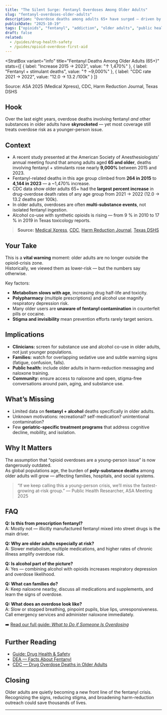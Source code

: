 ```yaml
---
title: "The Silent Surge: Fentanyl Overdoses Among Older Adults"
slug: "fentanyl-overdoses-older-adults"
description: "Overdose deaths among adults 65+ have surged — driven by fentanyl mixed with alcohol and other drugs."
publishDate: "2025-10-19"
tags: ["opioids", "fentanyl", "addiction", "older adults", "public health"]
draft: false
related:
  - /guides/drug-health-safety
  - /guides/opioid-overdose-first-aid
---
```



<StratBox
  variant="info"
  title="Fentanyl Deaths Among Older Adults (65+)"
  stats={[
    { label: "Increase 2015 → 2023", value: "↑ 1,470%" },
    { label: "Fentanyl + stimulant deaths", value: "↑ ~9,000%" },
    { label: "CDC rate 2021 → 2022", value: "12.0 → 13.2 /100k" }
  ]}
>
  <p class="text-xs mt-2 italic">
    Source: ASA 2025 (Medical Xpress), CDC, Harm Reduction Journal, Texas DSHS
  </p>
</StratBox>

## Hook
Over the last eight years, overdose deaths involving fentanyl *and* other substances in older adults have **skyrocketed** — yet most coverage still treats overdose risk as a younger-person issue.

## Context
- A recent study presented at the American Society of Anesthesiologists’ annual meeting found that among adults aged **65 and older**, deaths involving fentanyl + stimulants rose nearly **9,000%** between 2015 and 2023.  
- Fentanyl-related deaths in this age group climbed from **264 in 2015** to **4,144 in 2023** — a ~1,470% increase.  
- CDC data show older adults 65+ had the **largest percent increase** in drug-overdose death rates of any age group from 2021 → 2022 (12.0 → 13.2 deaths per 100k).  
- In older adults, overdoses are often **multi-substance events**, not isolated fentanyl ingestion.  
- Alcohol co-use with synthetic opioids is rising — from 9 % in 2010 to 17 % in 2019 in Texas toxicology reports.  

> **Source:** [Medical Xpress](https://medicalxpress.com/news/2025-10-adults-years-older-immune-opioid.html), [CDC](https://www.cdc.gov/nchs/products/databriefs/db491.htm), [Harm Reduction Journal](https://harmreductionjournal.biomedcentral.com/articles/10.1186/s12954-024-00973-4), [Texas DSHS](https://www.dshs.texas.gov/sites/default/files/chs/data/Alcohol-related%20Opioid%20Polysubstance%20Report_Final.pdf)

## Your Take
This is a **vital warning** moment: older adults are no longer outside the opioid-crisis zone.  
Historically, we viewed them as lower-risk — but the numbers say otherwise.

Key factors:
- **Metabolism slows with age**, increasing drug half-life and toxicity.  
- **Polypharmacy** (multiple prescriptions) and alcohol use magnify respiratory depression risk.  
- Many older users are **unaware of fentanyl contamination** in counterfeit pills or cocaine.  
- **Stigma and invisibility** mean prevention efforts rarely target seniors.

## Implications
- **Clinicians:** screen for substance use and alcohol co-use in older adults, not just younger populations.  
- **Families:** watch for overlapping sedative use and subtle warning signs (fatigue, confusion, falls).  
- **Public health:** include older adults in harm-reduction messaging and naloxone training.  
- **Community:** ensure access to naloxone and open, stigma-free conversations around pain, aging, and substance use.

## What’s Missing
- Limited data on **fentanyl + alcohol** deaths specifically in older adults.  
- Unknown motivations: recreational? self-medication? unintentional contamination?  
- Few **geriatric-specific treatment programs** that address cognitive decline, mobility, and isolation.  

## Why It Matters
The assumption that “opioid overdoses are a young-person issue” is now dangerously outdated.  
As global populations age, the burden of **poly-substance deaths** among older adults will grow — affecting families, hospitals, and social systems.

> “If we keep calling this a young-person crisis, we’ll miss the fastest-growing at-risk group.” — Public Health Researcher, ASA Meeting 2025

## FAQ
**Q: Is this from prescription fentanyl?**  
A: Mostly not — illicitly manufactured fentanyl mixed into street drugs is the main driver.  

**Q: Why are older adults especially at risk?**  
A: Slower metabolism, multiple medications, and higher rates of chronic illness amplify overdose risk.  

**Q: Is alcohol part of the picture?**  
A: Yes — combining alcohol with opioids increases respiratory depression and overdose likelihood.  

**Q: What can families do?**  
A: Keep naloxone nearby, discuss all medications and supplements, and learn the signs of overdose.  

**Q: What does an overdose look like?**  
A: Slow or stopped breathing, pinpoint pupils, blue lips, unresponsiveness. Call emergency services and administer naloxone immediately.  

➡️ [Read our full guide: *What to Do if Someone Is Overdosing*](/guides/opioid-overdose-first-aid)

## Further Reading
- [Guide: Drug Health & Safety](/guides/drug-health-safety)  
- [DEA — Facts About Fentanyl](https://www.dea.gov/resources/facts-about-fentanyl)  
- [CDC — Drug Overdose Deaths in Older Adults](https://www.cdc.gov/nchs/products/databriefs/db491.htm)

## Closing
Older adults are quietly becoming a new front line of the fentanyl crisis.  
Recognizing the signs, reducing stigma, and broadening harm-reduction outreach could save thousands of lives.

---

<script type="application/ld+json">
{
  "@context": "https://schema.org",
  "@type": ["NewsArticle", "MedicalWebPage"],
  "mainEntityOfPage": {
    "@type": "WebPage",
    "@id": "https://patientguide.io/posts/fentanyl-overdoses-older-adults"
  },
  "headline": "The Silent Surge: Fentanyl Overdoses Among Older Adults",
  "description": "Overdose deaths among adults 65+ have surged — driven by fentanyl mixed with alcohol and other drugs.",
  "datePublished": "2025-10-19",
  "dateModified": "2025-10-19",
  "author": {
    "@type": "Organization",
    "name": "PatientGuide.io"
  },
  "about": {
    "@type": "MedicalCondition",
    "name": "Opioid Overdose",
    "alternateName": "Fentanyl Overdose in Older Adults",
    "description": "A life-threatening emergency caused by opioid-induced respiratory depression, often involving illicit fentanyl combined with alcohol or stimulants.",
    "signOrSymptom": [
      {"@type": "MedicalSignOrSymptom", "name": "Slow or stopped breathing"},
      {"@type": "MedicalSignOrSymptom", "name": "Pinpoint pupils"},
      {"@type": "MedicalSignOrSymptom", "name": "Blue lips or fingertips"},
      {"@type": "MedicalSignOrSymptom", "name": "Unresponsiveness"}
    ],
    "possibleTreatment": [
      {"@type": "MedicalTherapy", "name": "Naloxone (opioid antagonist)"},
      {"@type": "MedicalTherapy", "name": "Rescue breathing"},
      {"@type": "MedicalTherapy", "name": "Emergency medical services"}
    ],
    "riskFactor": [
      {"@type": "MedicalRiskFactor", "name": "Mixing opioids with alcohol or benzodiazepines"},
      {"@type": "MedicalRiskFactor", "name": "Illicit fentanyl contamination"},
      {"@type": "MedicalRiskFactor", "name": "Older age and slower metabolism"}
    ]
  },
  "citation": [
    "https://medicalxpress.com/news/2025-10-adults-years-older-immune-opioid.html",
    "https://www.cdc.gov/nchs/products/databriefs/db491.htm",
    "https://harmreductionjournal.biomedcentral.com/articles/10.1186/s12954-024-00973-4",
    "https://www.dshs.texas.gov/sites/default/files/chs/data/Alcohol-related%20Opioid%20Polysubstance%20Report_Final.pdf"
  ],
  "mentions": [
    {"@type": "WebPage", "url": "https://patientguide.io/guides/drug-health-safety", "name": "Drug Health & Safety"},
    {"@type": "WebPage", "url": "https://patientguide.io/guides/opioid-overdose-first-aid", "name": "What to Do if Someone Is Overdosing"}
  ],
  "publisher": {
    "@type": "Organization",
    "name": "PatientGuide.io",
    "logo": {"@type": "ImageObject", "url": "https://patientguide.io/icon.png"}
  }
}
</script>

<script type="application/ld+json">
{
  "@context": "https://schema.org",
  "@type": "BreadcrumbList",
  "itemListElement": [
    {"@type": "ListItem", "position": 1, "name": "Posts", "item": "https://patientguide.io/posts"},
    {"@type": "ListItem", "position": 2, "name": "Fentanyl Overdoses Among Older Adults", "item": "https://patientguide.io/posts/fentanyl-overdoses-older-adults"}
  ]
}
</script>
